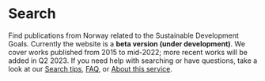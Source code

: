 # Search

Find publications from Norway related to the Sustainable Development Goals. 
Currently the website is a **beta version (under development)**. We cover works published from 2015 to mid-2022; more recent works will be added in Q2 2023.
If you need help with searching or have questions, take a look at our [Search tips](/hjelp/sokehjelp), [FAQ](/hjelp/ofte-stilte-sporsmal), or [About this service](/om/om-tjenesten).


<Search />
